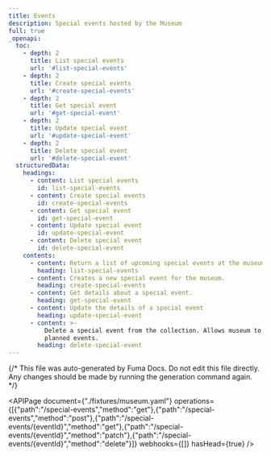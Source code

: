 ```yaml
---
title: Events
description: Special events hosted by the Museum
full: true
_openapi:
  toc:
    - depth: 2
      title: List special events
      url: '#list-special-events'
    - depth: 2
      title: Create special events
      url: '#create-special-events'
    - depth: 2
      title: Get special event
      url: '#get-special-event'
    - depth: 2
      title: Update special event
      url: '#update-special-event'
    - depth: 2
      title: Delete special event
      url: '#delete-special-event'
  structuredData:
    headings:
      - content: List special events
        id: list-special-events
      - content: Create special events
        id: create-special-events
      - content: Get special event
        id: get-special-event
      - content: Update special event
        id: update-special-event
      - content: Delete special event
        id: delete-special-event
    contents:
      - content: Return a list of upcoming special events at the museum.
        heading: list-special-events
      - content: Creates a new special event for the museum.
        heading: create-special-events
      - content: Get details about a special event.
        heading: get-special-event
      - content: Update the details of a special event
        heading: update-special-event
      - content: >-
          Delete a special event from the collection. Allows museum to cancel
          planned events.
        heading: delete-special-event
---
```


{/* This file was auto-generated by Fuma Docs.
Do not edit this file directly. Any changes should be made by running the generation command again. */}

<APIPage document={"./fixtures/museum.yaml"} operations={[{"path":"/special-events","method":"get"},{"path":"/special-events","method":"post"},{"path":"/special-events/{eventId}","method":"get"},{"path":"/special-events/{eventId}","method":"patch"},{"path":"/special-events/{eventId}","method":"delete"}]} webhooks={[]} hasHead={true} />